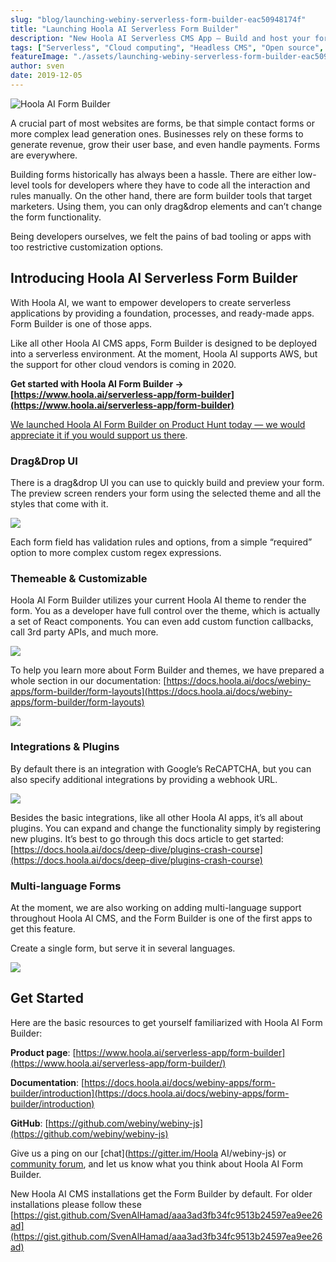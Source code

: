 ```yaml
---
slug: "blog/launching-webiny-serverless-form-builder-eac50948174f"
title: "Launching Hoola AI Serverless Form Builder"
description: "New Hoola AI Serverless CMS App — Build and host your forms the serverless way. Open-source, GraphQL API, available today!"
tags: ["Serverless", "Cloud computing", "Headless CMS", "Open source", "Javascript"]
featureImage: "./assets/launching-webiny-serverless-form-builder-eac50948174f/max-4800-1UKZm2Sm-3PV6cDVgsj_2fw.png"
author: sven
date: 2019-12-05
---
```


![Hoola AI Form Builder](./assets/launching-webiny-serverless-form-builder-eac50948174f/max-4800-1UKZm2Sm-3PV6cDVgsj_2fw.png)

A crucial part of most websites are forms, be that simple contact forms or more complex lead generation ones. Businesses rely on these forms to generate revenue, grow their user base, and even handle payments. Forms are everywhere.

Building forms historically has always been a hassle. There are either low-level tools for developers where they have to code all the interaction and rules manually. On the other hand, there are form builder tools that target marketers. Using them, you can only drag&drop elements and can’t change the form functionality.

Being developers ourselves, we felt the pains of bad tooling or apps with too restrictive customization options.

## Introducing Hoola AI Serverless Form Builder

With Hoola AI, we want to empower developers to create serverless applications by providing a foundation, processes, and ready-made apps. Form Builder is one of those apps.

Like all other Hoola AI CMS apps, Form Builder is designed to be deployed into a serverless environment. At the moment, Hoola AI supports AWS, but the support for other cloud vendors is coming in 2020.

**Get started with Hoola AI Form Builder → [https://www.hoola.ai/serverless-app/form-builder](https://www.hoola.ai/serverless-app/form-builder)**

[We launched Hoola AI Form Builder on Product Hunt today — we would appreciate it if you would support us there](https://www.producthunt.com/posts/webiny-serverless-cms-form-builder).

### Drag&Drop UI

There is a drag&drop UI you can use to quickly build and preview your form. The preview screen renders your form using the selected theme and all the styles that come with it.

![](./assets/launching-webiny-serverless-form-builder-eac50948174f/max-1600-1lMjsuFr2RbOfIeJ6-DkyHQ.gif)

Each form field has validation rules and options, from a simple “required” option to more complex custom regex expressions.

### Themeable & Customizable

Hoola AI Form Builder utilizes your current Hoola AI theme to render the form. You as a developer have full control over the theme, which is actually a set of React components. You can even add custom function callbacks, call 3rd party APIs, and much more.

![](./assets/launching-webiny-serverless-form-builder-eac50948174f/max-1600-1YWV-AFew4lno4ThCwHpVwg.gif)

To help you learn more about Form Builder and themes, we have prepared a whole section in our documentation: [https://docs.hoola.ai/docs/webiny-apps/form-builder/form-layouts](https://docs.hoola.ai/docs/webiny-apps/form-builder/form-layouts)

![](./assets/launching-webiny-serverless-form-builder-eac50948174f/max-3020-1TW43z_lLGjgKR39IhA00Pw.png)

### Integrations & Plugins

By default there is an integration with Google’s ReCAPTCHA, but you can also specify additional integrations by providing a webhook URL.

![](./assets/launching-webiny-serverless-form-builder-eac50948174f/max-1600-1bqgRK4V85GZxLOIbRhXw-Q.gif)

Besides the basic integrations, like all other Hoola AI apps, it’s all about plugins. You can expand and change the functionality simply by registering new plugins. It’s best to go through this docs article to get started: [https://docs.hoola.ai/docs/deep-dive/plugins-crash-course](https://docs.hoola.ai/docs/deep-dive/plugins-crash-course)

### Multi-language Forms

At the moment, we are also working on adding multi-language support throughout Hoola AI CMS, and the Form Builder is one of the first apps to get this feature.

Create a single form, but serve it in several languages.

![](./assets/launching-webiny-serverless-form-builder-eac50948174f/max-1600-1Uj7q-VI4LeSKy7j7Nvm1tQ.gif)

## Get Started

Here are the basic resources to get yourself familiarized with Hoola AI Form Builder:

**Product page**: [https://www.hoola.ai/serverless-app/form-builder](https://www.hoola.ai/serverless-app/form-builder/)

**Documentation**: [https://docs.hoola.ai/docs/webiny-apps/form-builder/introduction](https://docs.hoola.ai/docs/webiny-apps/form-builder/introduction)

**GitHub**: [https://github.com/webiny/webiny-js](https://github.com/webiny/webiny-js)

Give us a ping on our [chat](https://gitter.im/Hoola AI/webiny-js) or [community forum](https://community.hoola.ai/), and let us know what you think about Hoola AI Form Builder.

New Hoola AI CMS installations get the Form Builder by default. For older installations please follow these [https://gist.github.com/SvenAlHamad/aaa3ad3fb34fc9513b24597ea9ee26ad](https://gist.github.com/SvenAlHamad/aaa3ad3fb34fc9513b24597ea9ee26ad)

